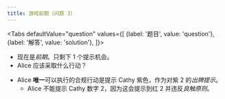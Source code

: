 ```yaml
---
title: 游戏前期（问题 3）
---
```



<BeginnersGuideProgress id="early-game-question-3" />

<Tabs
  defaultValue="question"
  values={[
    {label: '题目', value: 'question'},
    {label: '解答', value: 'solution'},
  ]}>
<TabItem value="question">

- 现在是*前期*。只剩下 1 个提示机会。
- Alice 应该采取什么行动？

</TabItem>
<TabItem value="solution">

- Alice **唯一**可以执行的合规行动是提示 Cathy 紫色，作为对紫 2 的*出牌提示*。
  - Alice 不能提示 Cathy 数字 2，因为这会提示到红 2 并违反*良触原则*。

</TabItem>
</Tabs>

<EarlyGameQuestion3 />
